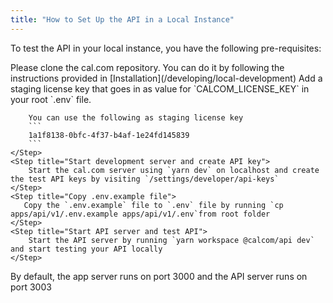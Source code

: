 ```yaml
---
title: "How to Set Up the API in a Local Instance"
---
```


To test the API in your local instance, you have the following pre-requisites:

<Steps>
    <Step title="Clone the cal.com repository">
        Please clone the cal.com repository. You can do it by following the instructions provided in [Installation](/developing/local-development)
    </Step>
    <Step title="Add license key in .env">
        Add a staging license key that goes in as value for `CALCOM_LICENSE_KEY` in your root `.env` file.

        You can use the following as staging license key
        ```
        1a1f8138-0bfc-4f37-b4af-1e24fd145839
        ```
    </Step>
    <Step title="Start development server and create API key">
        Start the cal.com server using `yarn dev` on localhost and create the test API keys by visiting `/settings/developer/api-keys`
    </Step>
    <Step title="Copy .env.example file">
       Copy the `.env.example` file to `.env` file by running `cp apps/api/v1/.env.example apps/api/v1/.env`from root folder
    </Step>
    <Step title="Start API server and test API">
        Start the API server by running `yarn workspace @calcom/api dev` and start testing your API locally
    </Step>
</Steps>

<Info>By default, the app server runs on port 3000 and the API server runs on port 3003</Info>
